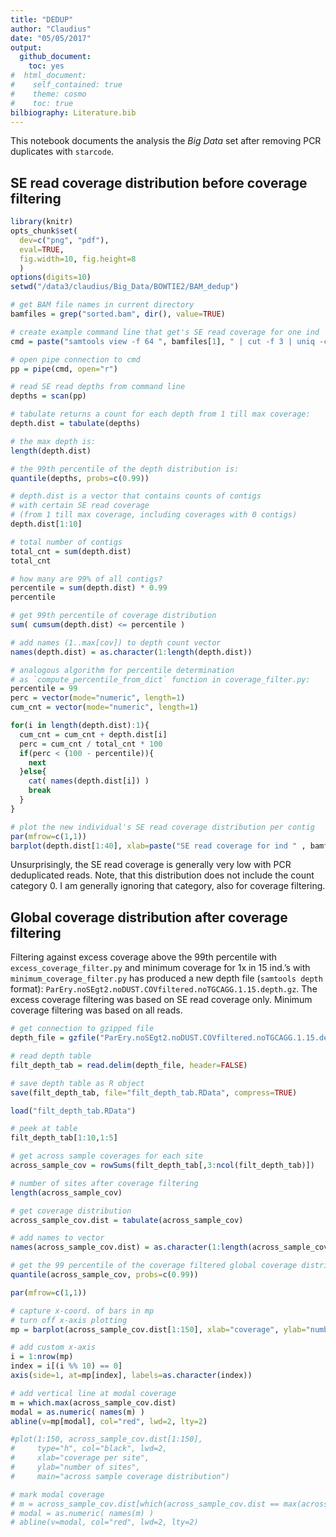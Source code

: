 ```yaml
---
title: "DEDUP"
author: "Claudius"
date: "05/05/2017"
output: 
  github_document:
    toc: yes
#  html_document:
#    self_contained: true
#    theme: cosmo
#    toc: true
bilbiography: Literature.bib
---
```


This notebook documents the analysis the *Big Data* set after removing PCR duplicates with `starcode`.

## SE read coverage distribution before coverage filtering

```r
library(knitr)
opts_chunk$set(
  dev=c("png", "pdf"), 
  eval=TRUE, 
  fig.width=10, fig.height=8
  )
options(digits=10)
setwd("/data3/claudius/Big_Data/BOWTIE2/BAM_dedup")
```


```r
# get BAM file names in current directory
bamfiles = grep("sorted.bam", dir(), value=TRUE)

# create example command line that get's SE read coverage for one ind
cmd = paste("samtools view -f 64 ", bamfiles[1], " | cut -f 3 | uniq -c | gawk '{print $1}'")
```

```r
# open pipe connection to cmd
pp = pipe(cmd, open="r")

# read SE read depths from command line
depths = scan(pp)
```

```r
# tabulate returns a count for each depth from 1 till max coverage:
depth.dist = tabulate(depths)

# the max depth is:
length(depth.dist)

# the 99th percentile of the depth distribution is:
quantile(depths, probs=c(0.99))
```

```r
# depth.dist is a vector that contains counts of contigs 
# with certain SE read coverage 
# (from 1 till max coverage, including coverages with 0 contigs)
depth.dist[1:10]

# total number of contigs
total_cnt = sum(depth.dist)
total_cnt

# how many are 99% of all contigs? 
percentile = sum(depth.dist) * 0.99
percentile

# get 99th percentile of coverage distribution
sum( cumsum(depth.dist) <= percentile )
```

```r
# add names (1..max[cov]) to depth count vector
names(depth.dist) = as.character(1:length(depth.dist))
```

```r
# analogous algorithm for percentile determination
# as `compute_percentile_from_dict` function in coverage_filter.py:
percentile = 99
perc = vector(mode="numeric", length=1)
cum_cnt = vector(mode="numeric", length=1)

for(i in length(depth.dist):1){ 
  cum_cnt = cum_cnt + depth.dist[i]
  perc = cum_cnt / total_cnt * 100
  if(perc < (100 - percentile)){
    next
  }else{
    cat( names(depth.dist[i]) )
    break
  }
}
```

```r
# plot the new individual's SE read coverage distribution per contig
par(mfrow=c(1,1))
barplot(depth.dist[1:40], xlab=paste("SE read coverage for ind " , bamfiles[1]), ylab="count of contigs", main="Individual SE read coverage distribution", xlim=c(1,40))
```

Unsurprisingly, the SE read coverage is generally very low with PCR deduplicated reads. Note, that this distribution does not include the count category 0. I am
generally ignoring that category, also for coverage filtering.


## Global coverage distribution after coverage filtering

Filtering against excess coverage above the 99th percentile with `excess_coverage_filter.py` and minimum coverage for 1x in 15 ind.'s with `minimum_coverage_filter.py` has produced a new depth file (`samtools depth` format): `ParEry.noSEgt2.noDUST.COVfiltered.noTGCAGG.1.15.depth.gz`. The excess coverage filtering was based on SE read coverage only. Minimum coverage filtering was based on all reads.

```r
# get connection to gzipped file
depth_file = gzfile("ParEry.noSEgt2.noDUST.COVfiltered.noTGCAGG.1.15.depth.gz")

# read depth table
filt_depth_tab = read.delim(depth_file, header=FALSE)

# save depth table as R object
save(filt_depth_tab, file="filt_depth_tab.RData", compress=TRUE)
```

```r
load("filt_depth_tab.RData")

# peek at table
filt_depth_tab[1:10,1:5]
```

```r
# get across sample coverages for each site
across_sample_cov = rowSums(filt_depth_tab[,3:ncol(filt_depth_tab)])
```

```r
# number of sites after coverage filtering
length(across_sample_cov)
```

```r
# get coverage distribution
across_sample_cov.dist = tabulate(across_sample_cov)

# add names to vector
names(across_sample_cov.dist) = as.character(1:length(across_sample_cov.dist))
```

```r
# get the 99 percentile of the coverage filtered global coverage distribution
quantile(across_sample_cov, probs=c(0.99))
```

```r
par(mfrow=c(1,1))

# capture x-coord. of bars in mp
# turn off x-axis plotting
mp = barplot(across_sample_cov.dist[1:150], xlab="coverage", ylab="number of sites", main="across sample coverage distribution", border="grey", axisnames=FALSE)

# add custom x-axis
i = 1:nrow(mp)
index = i[(i %% 10) == 0]
axis(side=1, at=mp[index], labels=as.character(index))

# add vertical line at modal coverage
m = which.max(across_sample_cov.dist)
modal = as.numeric( names(m) )
abline(v=mp[modal], col="red", lwd=2, lty=2)
```

```r
#plot(1:150, across_sample_cov.dist[1:150], 
#     type="h", col="black", lwd=2,
#     xlab="coverage per site",
#     ylab="number of sites",
#     main="across sample coverage distribution")

# mark modal coverage
# m = across_sample_cov.dist[which(across_sample_cov.dist == max(across_sample_cov.dist))]
# modal = as.numeric( names(m) )
# abline(v=modal, col="red", lwd=2, lty=2)
```

